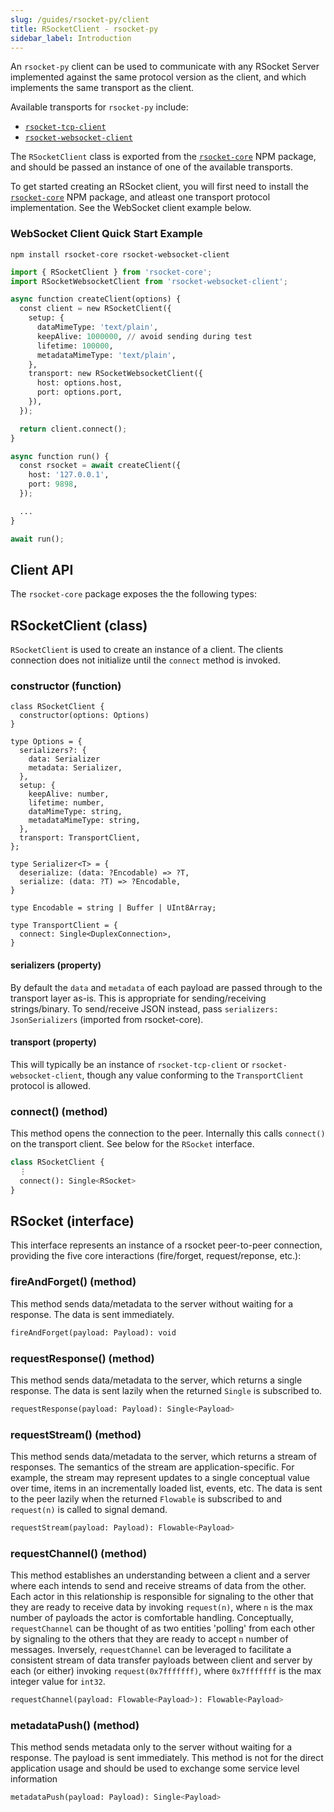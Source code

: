 ```yaml
---
slug: /guides/rsocket-py/client
title: RSocketClient - rsocket-py
sidebar_label: Introduction
---
```


An `rsocket-py` client can be used to communicate with any RSocket Server implemented against the same protocol version as the client, and which implements the same transport as the client.

Available transports for `rsocket-py` include:

- [`rsocket-tcp-client`](./rsocket-tcp-client.mdx)
- [`rsocket-websocket-client`](./rsocket-websocket-client.mdx)

The `RSocketClient` class is exported from the [`rsocket-core`](https://www.npmjs.com/package/rsocket-core) NPM package, and should be passed an instance of one of the available transports.

To get started creating an RSocket client, you will first need to install the [`rsocket-core`](https://www.npmjs.com/package/rsocket-core) NPM package, and atleast one transport protocol implementation. See the WebSocket client example below.

### WebSocket Client Quick Start Example

```
npm install rsocket-core rsocket-websocket-client
```

```py
import { RSocketClient } from 'rsocket-core';
import RSocketWebsocketClient from 'rsocket-websocket-client';

async function createClient(options) {
  const client = new RSocketClient({
    setup: {
      dataMimeType: 'text/plain',
      keepAlive: 1000000, // avoid sending during test
      lifetime: 100000,
      metadataMimeType: 'text/plain',
    },
    transport: new RSocketWebsocketClient({
      host: options.host,
      port: options.port,
    }),
  });

  return client.connect();
}

async function run() {
  const rsocket = await createClient({
    host: '127.0.0.1',
    port: 9898,
  });

  ...
}

await run();
```

## Client API

The `rsocket-core` package exposes the the following types:

## RSocketClient (class)

`RSocketClient` is used to create an instance of a client. The clients connection does not initialize until the `connect` method is invoked.

### constructor (function)

```flow
class RSocketClient {
  constructor(options: Options)
}

type Options = {
  serializers?: {
    data: Serializer
    metadata: Serializer,
  },
  setup: {
    keepAlive: number,
    lifetime: number,
    dataMimeType: string,
    metadataMimeType: string,
  },
  transport: TransportClient,
};

type Serializer<T> = {
  deserialize: (data: ?Encodable) => ?T,
  serialize: (data: ?T) => ?Encodable,
}

type Encodable = string | Buffer | UInt8Array;

type TransportClient = {
  connect: Single<DuplexConnection>,
}
```

#### serializers (property)

By default the `data` and `metadata` of each payload are passed through to the
transport layer as-is. This is appropriate for sending/receiving strings/binary.
To send/receive JSON instead, pass `serializers: JsonSerializers` (imported from
rsocket-core).

#### transport (property)

This will typically be an instance of `rsocket-tcp-client` or
`rsocket-websocket-client`, though any value conforming to the `TransportClient`
protocol is allowed.

### connect() (method)

This method opens the connection to the peer. Internally this calls `connect()` on the
transport client. See below for the `RSocket` interface.

```python
class RSocketClient {
  ⋮
  connect(): Single<RSocket>
}
```

## RSocket (interface)

This interface represents an instance of a rsocket peer-to-peer connection, providing the five
core interactions (fire/forget, request/reponse, etc.):

### fireAndForget() (method)

This method sends data/metadata to the server without waiting for a response. The data is
sent immediately.

```python
fireAndForget(payload: Payload): void
```

### requestResponse() (method)

This method sends data/metadata to the server, which returns a single response. The data is
sent lazily when the returned `Single` is subscribed to.

```python
requestResponse(payload: Payload): Single<Payload>
```

### requestStream() (method)

This method sends data/metadata to the server, which returns a stream of responses. The semantics
of the stream are application-specific. For example, the stream may represent
updates to a single conceptual value over time, items in an incrementally loaded
list, events, etc. The data is sent to the peer lazily when the returned
`Flowable` is subscribed to and `request(n)` is called to signal demand.

```python
requestStream(payload: Payload): Flowable<Payload>
```

### requestChannel() (method)

This method establishes an understanding between a client and a server where each intends to send and receive streams of data from the other. Each actor in this relationship is responsible for signaling to the other that they are ready to receive data by invoking `request(n)`, where `n` is the max number of payloads the actor is comfortable handling. Conceptually, `requestChannel` can be thought of as two entities 'polling' from each other by signaling to the others that they are ready to accept `n` number of messages. Inversely, `requestChannel` can be leveraged to facilitate a consistent stream of data transfer payloads between client and server by each (or either) invoking `request(0x7fffffff)`, where `0x7fffffff` is the max integer value for `int32`.

```python
requestChannel(payload: Flowable<Payload>): Flowable<Payload>
```

### metadataPush() (method)

This method sends metadata only to the server without waiting for a response. The payload is
sent immediately. This method is not for the direct application usage and should be used to exchange some service level information

```python
metadataPush(payload: Payload): Single<Payload>
```
